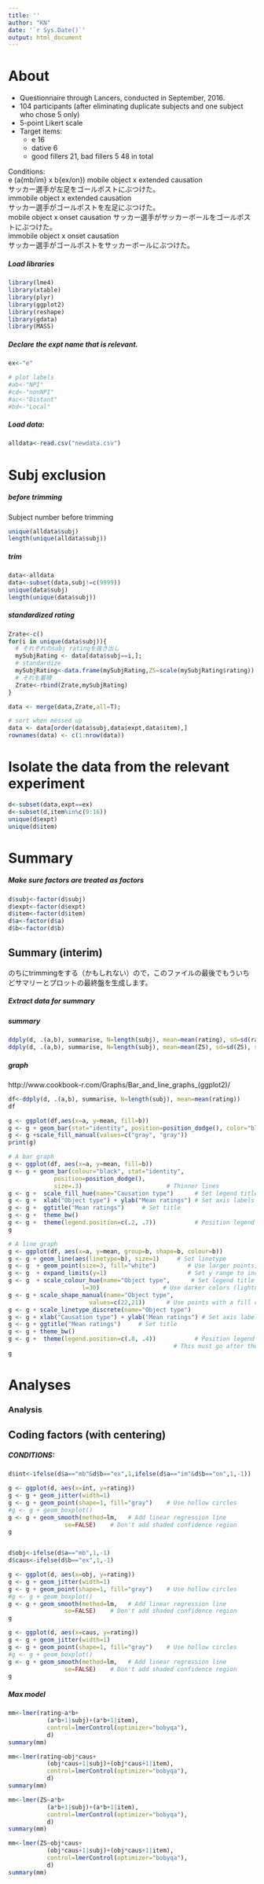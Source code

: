 ```yaml
---
title: ''
author: "KN"
date: '`r Sys.Date()`'
output: html_document
---
```



About
=====
- Questionnaire through Lancers, conducted in September, 2016.
- 104 participants (after eliminating duplicate subjects and one subject who chose 5 only)
- 5-point Likert scale
- Target items: 
    + e 16 
    + dative 6
    + good fillers 21, bad fillers 5
48 in total

Conditions:  
e (a{mb/im} x b{ex/on})
mobile object x extended causation  
サッカー選手が左足をゴールポストにぶつけた。  
immobile object x extended causation   
サッカー選手がゴールポストを左足にぶつけた。  
mobile object x onset causation
サッカー選手がサッカーボールをゴールポストにぶつけた。  
immobile object x onset causation  
サッカー選手がゴールポストをサッカーボールにぶつけた。  


##### Load libraries

```r
library(lme4)
library(xtable)
library(plyr)
library(ggplot2)
library(reshape)
library(gdata)      
library(MASS)
```


##### Declare the expt name that is relevant.
```r
ex<-"e"

# plot labels
#ab<-"NPI"
#cd<-"nonNPI"
#ac<-"Distant"
#bd<-"Local"

```


##### Load data:

```r
alldata<-read.csv("newdata.csv")
```







Subj exclusion
==============
##### before trimming
Subject number before trimming
```r
unique(alldata$subj)
length(unique(alldata$subj))
```


##### trim

```r
data<-alldata
data<-subset(data,subj!=c(9999))
unique(data$subj)
length(unique(data$subj))
```



##### standardized rating

```r
Zrate<-c()
for(i in unique(data$subj)){   
  # それぞれのsubj ratingを抜き出し
  mySubjRating <- data[data$subj==i,];
  # standardize
  mySubjRating<-data.frame(mySubjRating,ZS=scale(mySubjRating$rating))
  # それを蓄積
  Zrate<-rbind(Zrate,mySubjRating)
}

data <- merge(data,Zrate,all=T);

# sort when messed up
data <- data[order(data$subj,data$expt,data$item),]
rownames(data) <- c(1:nrow(data))
```


Isolate the data from the relevant experiment
=============================================
```r
d<-subset(data,expt==ex)
d<-subset(d,item%in%c(9:16))
unique(d$expt)
unique(d$item)
```

Summary
====================

##### Make sure factors are treated as factors
```r
d$subj<-factor(d$subj)
d$expt<-factor(d$expt)
d$item<-factor(d$item)
d$a<-factor(d$a)
d$b<-factor(d$b)
```


## Summary (interim)

のちにtrimmingをする（かもしれない）ので，このファイルの最後でもういちどサマリーとプロットの最終盤を生成します。

##### Extract data for summary



##### summary
```r
ddply(d, .(a,b), summarise, N=length(subj), mean=mean(rating), sd=sd(rating), se=sd/sqrt(N))
ddply(d, .(a,b), summarise, N=length(subj), mean=mean(ZS), sd=sd(ZS), se=sd/sqrt(N))
```


##### graph
http://www.cookbook-r.com/Graphs/Bar_and_line_graphs_(ggplot2)/

```r
df<-ddply(d, .(a,b), summarise, N=length(subj), mean=mean(rating))
df

g <- ggplot(df,aes(x=a, y=mean, fill=b))
g <- g + geom_bar(stat="identity", position=position_dodge(), color="black")
g <- g +scale_fill_manual(values=c("gray", "gray"))
print(g)

# A bar graph
g <- ggplot(df, aes(x=a, y=mean, fill=b)) 
g <- g + geom_bar(colour="black", stat="identity",
             position=position_dodge(),
             size=.3)                        # Thinner lines
g <- g +  scale_fill_hue(name="Causation type")      # Set legend title
g <- g +  xlab("Object type") + ylab("Mean ratings") # Set axis labels
g <- g +  ggtitle("Mean ratings")     # Set title
g <- g +  theme_bw()
g <- g +  theme(legend.position=c(.2, .7))           # Position legend inside
g

# A line graph
g <- ggplot(df, aes(x=a, y=mean, group=b, shape=b, colour=b)) 
g <- g + geom_line(aes(linetype=b), size=1)     # Set linetype
g <- g  + geom_point(size=3, fill="white")         # Use larger points, fill with white
g <- g  + expand_limits(y=1)                       # Set y range to include 0
g <- g  + scale_colour_hue(name="Object type",      # Set legend title
                     l=30)                  # Use darker colors (lightness=30)
g <- g + scale_shape_manual(name="Object type",
                       values=c(22,21))      # Use points with a fill color
g <- g + scale_linetype_discrete(name="Object type")
g <- g + xlab("Causation type") + ylab("Mean ratings") # Set axis labels
g <- g + ggtitle("Mean ratings")     # Set title
g <- g + theme_bw()
g <- g +  theme(legend.position=c(.8, .4))           # Position legend inside
                                               # This must go after theme_bw
g


```


Analyses
========


### Analysis 



Coding factors (with centering)
-------------------------------

##### CONDITIONS:

```r
d$int<-ifelse(d$a=="mb"&d$b=="ex",1,ifelse(d$a=="im"&d$b=="on",1,-1))

g <- ggplot(d, aes(x=int, y=rating))
g <- g + geom_jitter(width=1)
g <- g + geom_point(shape=1, fill="gray")    # Use hollow circles
#g <- g + geom_boxplot()
g <- g + geom_smooth(method=lm,   # Add linear regression line
                se=FALSE)    # Don't add shaded confidence region
g


d$obj<-ifelse(d$a=="mb",1,-1)
d$caus<-ifelse(d$b=="ex",1,-1)

g <- ggplot(d, aes(x=obj, y=rating))
g <- g + geom_jitter(width=1)
g <- g + geom_point(shape=1, fill="gray")    # Use hollow circles
#g <- g + geom_boxplot()
g <- g + geom_smooth(method=lm,   # Add linear regression line
                se=FALSE)    # Don't add shaded confidence region
g

g <- ggplot(d, aes(x=caus, y=rating))
g <- g + geom_jitter(width=1)
g <- g + geom_point(shape=1, fill="gray")    # Use hollow circles
#g <- g + geom_boxplot()
g <- g + geom_smooth(method=lm,   # Add linear regression line
                se=FALSE)    # Don't add shaded confidence region
g
```



##### Max model
```r
mm<-lmer(rating~a*b+
           (a*b+1|subj)+(a*b+1|item),
           control=lmerControl(optimizer="bobyqa"),
           d)
summary(mm)

mm<-lmer(rating~obj*caus+
           (obj*caus+1|subj)+(obj*caus+1|item),
           control=lmerControl(optimizer="bobyqa"),
           d)
summary(mm)

mm<-lmer(ZS~a*b+
           (a*b+1|subj)+(a*b+1|item),
           control=lmerControl(optimizer="bobyqa"),
           d)
summary(mm)

mm<-lmer(ZS~obj*caus+
           (obj*caus+1|subj)+(obj*caus+1|item),
           control=lmerControl(optimizer="bobyqa"),
           d)
summary(mm)

```



